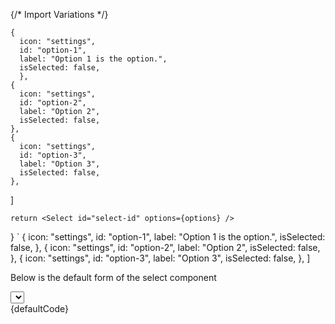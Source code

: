 
{/* Import Variations */}



    {
      icon: "settings",
      id: "option-1",
      label: "Option 1 is the option.",
      isSelected: false,
	  },
    {
      icon: "settings",
      id: "option-2",
      label: "Option 2",
      isSelected: false,
    },
    {
      icon: "settings",
      id: "option-3",
      label: "Option 3",
      isSelected: false,
    },
  ]
  
    return <Select id="select-id" options={options} />
  }
`
	{
		icon: "settings",
		id: "option-1",
		label: "Option 1 is the option.",
		isSelected: false,
	},
	{
		icon: "settings",
		id: "option-2",
		label: "Option 2",
		isSelected: false,
	},
	{
		icon: "settings",
		id: "option-3",
		label: "Option 3",
		isSelected: false,
	},
]

<Section contained={true} style={{ paddingTop: 30 }}>
	<p>Below is the default form of the select component</p>
	<div className="sui-wrap sui-theme--light" style={{ marginBottom: 30 }}>
		<Select id="select-id" options={options} />
	</div>
	<Snippet language="js">{defaultCode}</Snippet>
</Section>

<Section title="States & Types" style={{ paddingTop: 0 }}>
	<Switcher>
		<div label="States" value="states">
			<States />
		</div>
		<div label="Types" value="types">
			<Types />
		</div>
	</Switcher>
</Section>
